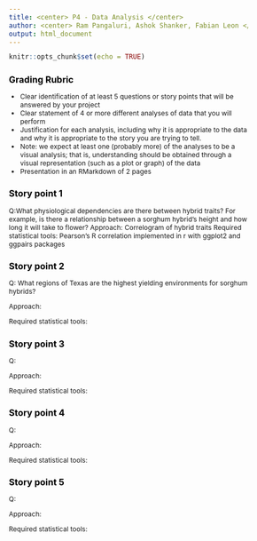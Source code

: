 ```yaml
---
title: <center> P4 - Data Analysis </center>
author: <center> Ram Pangaluri, Ashok Shanker, Fabian Leon </center>
output: html_document
---
```



<!-- Changing the fonts and style to fit more into less pages -->
<style type="text/css">

body{ /* Normal  */
      font-size: 12px;
  }
td {  /* Table  */
  font-size: 8px;
}
h1.title {
  font-size: 18px;
  color: Black;
}
h1 { /* Header 1 */
  font-size: 18px;
  color: Black;
}
h2 { /* Header 2 */
    font-size: 16px;
  color: Black;
}
h3 { /* Header 3 */
  font-size: 14px;
  font-family: "Times New Roman", Times, serif;
  color: Black;
}
code.r{ /* Code block */
    font-size: 12px;
}
pre { /* Code block - determines code spacing between lines */
    font-size: 14px;
}
h4.author {
  font-size: 12px;
  color: DarkBlue;
}
</style>


<!-- Begin document -->
```r
knitr::opts_chunk$set(echo = TRUE)
```

## Grading Rubric
- Clear identification of at least 5 questions or story points that will be answered by your project 
- Clear statement of 4 or more different analyses of data that you will perform 
- Justification for each analysis, including why it is appropriate to the data and why it is appropriate to the story you are trying to tell. 
- Note: we expect at least one (probably more) of the analyses to be a visual analysis; that is,  understanding should be obtained through a visual representation (such as a plot or graph) of the data
- Presentation in an RMarkdown of 2 pages 


## Story point 1
Q:What physiological dependencies are there between hybrid traits? For example, is there a relationship between a sorghum hybrid's height and how long it will take to flower? 
Approach: Correlogram of hybrid traits
Required statistical tools: Pearson's R correlation implemented in r with ggplot2 and ggpairs packages


## Story point 2
Q: What regions of Texas are the highest yielding environments for sorghum hybrids?

Approach:

Required statistical tools:


## Story point 3
Q:

Approach:

Required statistical tools:


## Story point 4
Q:

Approach:

Required statistical tools:



## Story point 5
Q:

Approach:

Required statistical tools:



